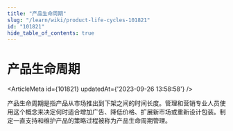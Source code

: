 ```yaml
---
title: "产品生命周期"
slug: "/learn/wiki/product-life-cycles-101821"
id: "101821"
hide_table_of_contents: true
---
```



# 产品生命周期

<ArticleMeta id={101821} updatedAt={'2023-09-26 13:58:58'} />
<div className='border-solid border-b border-t-0 my-4 border-[var(--ifm-color-gray-300)]' />

产品生命周期是指产品从市场推出到下架之间的时间长度。管理和营销专业人员使用这个概念来决定何时适合增加广告、降低价格、扩展新市场或重新设计包装。制定一直支持和维护产品的策略过程被称为产品生命周期管理。

